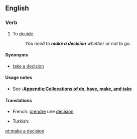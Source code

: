 ==English==

===Verb===
{{infl|en|verb|head=[[make]] [[a]] [[decision]]}}

# {{intransitive|idiom}} To [[decide]].
#:''You need to '''make a decision''' whether or not to go.''

====Synonyms====
* {{sense|decide}} [[take a decision]] {{qualifier|much less common, especially in US}}

====Usage notes====
* See '''[[:Appendix:Collocations of do, have, make, and take]]'''

====Translations====
{{trans-top|to decide}}
*French: [[prendre]] une [[décision]]
{{trans-mid}}
* Turkish: {{t+|tr|karar vermek}}
{{trans-bottom}}

[[pt:make a decision]]
